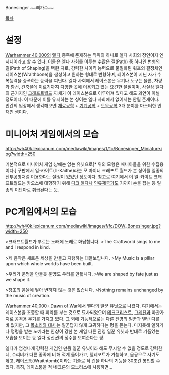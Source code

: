 Bonesinger ~~뼈가수~~

[[목차]]
= 설정 =
[[Warhammer 40,000]]의 [[엘다]] 종족에 존재하는 직위의 하나로 엘다 사회의 장인이자 엔지니어라고 할 수 있다. 이들은 엘다 사회를 이루는 수많은 길(Path) 중 하나인 변형의 길(Path of Shaping)을 택한 자로, 강력한 사이킥 능력으로 물질화된 워프의 결정체인 레이스본(Wraithbone)을 생성하고 원하는 형태로 변형하며, 레이스본이 지닌 자가 수복능력을 증폭하는 능력을 지닌다. 엘다 사회에서 레이스본은 무기나 도구는 물론, 차량과 함선, 건축물에 이르기까지 다양한 곳에 이용되고 있는 요긴한 물질이며, 사실상 엘다의 근거지인 [[크래프트월드]] 자체가 이 레이스본으로 이루어져 있다고 해도 과언이 아닐 정도이다. 이 때문에 이를 유지하는 본 싱어는 엘다 사회에서 없어서는 안될 존재이다. 인간의 입장에서 생각해보면 [[재료공학]] + [[기계공학]] + [[토목공학]] 3개 분야를 마스터한 인재인 셈이다.


= 미니어처 게임에서의 모습 =
http://wh40k.lexicanum.com/mediawiki/images/1/1c/Bonesinger_Miniature.jpg?width=250

기본적으로 미니어처 게임 상에는 없는 유닛으로[* 위의 모형은 매니아들을 위한 수집용이다.] 구판에서 일-카이트(Il-Kaithe)라는 모 마이너 크래프트 월드가 본 싱어를 일종의 전투공병처럼 이용한다는 설정이 있었던 정도이다. 참고로 여기에서 이 일-카이트 크래프트월드는 카오스에 대항하기 위해 [[다크 엘다]]나 [[인류제국]]과도 기꺼이 손을 잡는 등 일종의 이단아로 취급된다는 듯.


= PC게임에서의 모습 =
http://wh40k.lexicanum.com/mediawiki/images/f/fc/DOW_Bonesinger.jpg?width=250

>크래프트월드가 부르는 노래에 노래로 화답합니다.
>The Craftworld sings to me and I respond in kind.

>제 음악은 새로운 세상을 만들고 지탱하는 대들보입니다.
>My Music is a pillar upon which whole worlds have been built.

>우리가 운명을 만들듯 운명도 우리를 만듧니다.
>We are shaped by fate just as we shape it.

>창조의 음율에 닿아 변하지 않는 것은 없습니다.
>Nothing remains unchanged by the music of creation.

[[Warhammer 40,000 : Dawn of War]]에서 엘다의 일꾼 유닛으로 나왔다. 여기에서는 레이스본을 조종할 때 피리를 부는 것으로 묘사되었으며 [[테크프리스트]], [[그레친]]과 마찬가지로 공격용 무기를 가지고 있다. 그 외에 기능적으로는 다른 진영의 일꾼과 별반 다를 바 없지만, 그 [https://www.youtube.com/watch?v=F6qiw5IyL30 목소리와 대사]는 일꾼답지 않게 고귀하다는 평을 듣는다. 마지못해 일하거나 명령을 받는 노예라는 인상이 강한 본 게임 다른 진영 일꾼 유닛과 반대로 기품있는 모습을 보이는 등 엘다 정신관의 정수를 보여준다는 평.

엘다가 엄청나게 강력한 게임인 만큼 일꾼 유닛이라 해도 무시할 수 없을 정도로 강력한데, 수리비가 다른 종족에 비해 적게 들어가고, 텔레포트가 가능하고, 음공으로 사기도 깎고, 레이스툼(Wraithtomb)이라는 기술로 적 건물 하나의 기능을 30초간 봉인할 수 있다. 특히, 레이스툼을 적 네크론의 모노리스에 사용하면…
